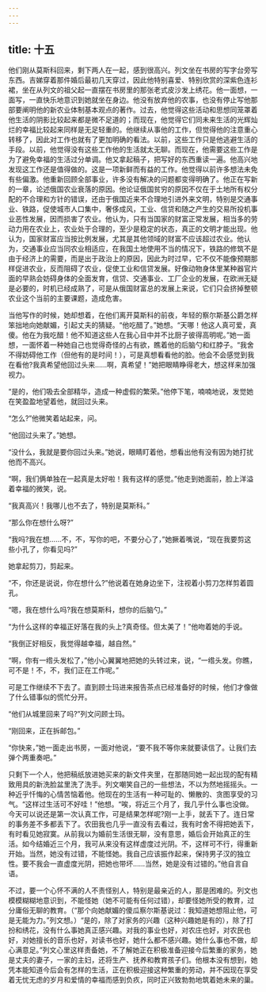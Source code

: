 ```yaml
---
---
---
```

title: 十五
---




他们刚从莫斯科回来，剩下两人在一起，感到很高兴。列文坐在书房的写字台旁写东西。吉娣穿着那件婚后最初几天穿过，因此他特别喜爱、特别欣赏的深紫色连衫裙，坐在从列文的祖父起一直摆在书房里的那张老式皮沙发上绣花。他一面想，一面写，一直快乐地意识到她就坐在身边。他没有放弃他的农事，也没有停止写他那部要阐明他的新农业体制基本观点的著作。过去，他觉得这些活动和思想同笼罩着他生活的阴影比较起来都是微不足道的；而现在，他觉得它们同未来生活的光辉灿烂的幸福比较起来同样是无足轻重的。他继续从事他的工作，但觉得他的注意重心转移了，因此对工作也就有了更加明确的看法。以前，这些工作只是他逃避生活的手段。以前，他觉得没有这些工作他的生活就太无聊。而现在，他需要这些工作是为了避免幸福的生活过分单调。他又拿起稿子，把写好的东西重读一遍。他高兴地发现这工作还是值得做的。这是一项新鲜而有益的工作。他觉得以前许多想法未免有些偏激。他重新回顾全部事业，许多没有解决的问题都变得明确了。他正在写新的一章，论述俄国农业衰落的原因。他论证俄国贫穷的原因不仅在于土地所有权分配的不合理和方针的错误，还由于俄国近来不合理地引进外来文明，特别是交通事业、铁路，促使城市人口集中，奢侈成风，工业、信贷和随之产生的交易所投机事业恶性发展，因而损害了农业。他认为，只有当国家的财富正常发展，相当多的劳动力用在农业上，农业处于合理的，至少是稳定的状态，真正的文明才能出现。他认为，国家财富应当按比例发展，尤其是其他领域的财富不应该超过农业。他认为，交通事业应当同农业相适应，在我国土地使用不当的情况下，铁路的修筑不是由于经济上的需要，而是出于政治上的原因，因此为时过早，它不仅不能像预期那样促进农业，反而阻碍了农业，促使工业和信贷发展。好像动物身体里某种器官片面的早熟会妨碍身体的全面发育，信贷、交通事业、工厂企业的发展，在欧洲无疑是必要的，时机已经成熟了，可是从俄国财富总的发展上来说，它们只会挤掉整顿农业这个当前的主要课题，造成危害。

当他写作的时候，她却想着，在他们离开莫斯科的前夜，年轻的察尔斯基公爵怎样笨拙地向她献媚，引起丈夫的猜疑。“他吃醋了。”她想。“天哪！他这人真可爱，真傻。他在为我吃醋！他不知道这些人在我心目中并不比厨子彼得高明呢。”她一面想，一面怀着一种她自己也觉得奇怪的占有欲，瞧着他的后脑勺和红脖子。“我舍不得妨碍他工作（但他有的是时间！），可是真想看看他的脸。他会不会感觉到我在看他?我真希望他回过头来……啊，真希望！”她把眼睛睁得老大，想这样来加强视力。

“是的，他们吸去全部精华，造成一种虚假的繁荣。”他停下笔，喃喃地说，发觉她在笑盈盈地望着他，就回过头来。

“怎么?”他微笑着站起来，问。

“他回过头来了。”她想。

“没什么，我就是要你回过头来。”她说，眼睛盯着他，想看出他有没有因为她打扰他而不高兴。

“啊，我们俩单独在一起真是太好啦！我有这样的感觉。”他走到她面前，脸上洋溢着幸福的微笑，说。

“我真高兴！我哪儿也不去了，特别是莫斯科。”

“那么你在想什么呀?”

“我吗?我在想……不，不，写你的吧，不要分心了，”她撅着嘴说，“现在我要剪这些小孔了，你看见吗?”

她拿起剪刀，剪起来。

“不，你还是说说，你在想什么?”他说着在她身边坐下，注视着小剪刀怎样剪着圆孔。

“嗯，我在想什么吗?我在想莫斯科，想你的后脑勺。”

“为什么这样的幸福正好落在我的头上?真奇怪。但太美了！”他吻着她的手说。

“我倒正好相反，我觉得越幸福，越自然。”

“啊，你有一绺头发松了，”他小心翼翼地把她的头转过来，说，“一绺头发。你瞧，可不是！不，不，我们正在工作呢。”

可是工作继续不下去了。直到顾士玛进来报告茶点已经准备好的时候，他们才像做了什么错事似的慌忙分开。

“他们从城里回来了吗?”列文问顾士玛。

“刚回来，正在拆邮包。”

“你快来，”她一面走出书房，一面对他说，“要不我不等你来就要读信了。让我们去弹个两重奏吧。”

只剩下一个人，他把稿纸放进她买来的新文件夹里，在那随同她一起出现的配有精致用具的新洗脸盆里洗了洗手。列文嘲笑自己的一些想法，不以为然地摇摇头。一种近乎忏悔的心情苦恼着他。他现在的生活有一种可耻的、懒散的、贪图享受的习气。“这样过生活可不好哇！”他想。“唉，将近三个月了，我几乎什么事也没做。今天可以说还是第一次认真工作，可是结果怎样呢?刚一上手，就丢下了。连日常的事务差不多都丢下了。农田我也几乎一直没有去看过，我有时舍不得把她丢下，有时看见她寂寞。从前我以为婚前生活很无聊，没有意思，婚后会开始真正的生活。如今结婚近三个月，我可从来没有这样虚度过光阴。不，这样可不行，得重新开始。当然，她没有过错，不能怪她。我自己应该振作起来，保持男子汉的独立性。要不我会一直虚度光阴，把她也带坏……当然，她是没有过错的。”他自言自语。

不过，要一个心怀不满的人不责怪别人，特别是最亲近的人，那是困难的。列文也模模糊糊地意识到，不能怪她（她不可能有任何过错），却要怪她所受的教育，过分庸俗无聊的教育。（“那个向她献媚的傻瓜察尔斯基说过：我知道她想阻止他，可是无能为力。”列文想。）“是的，除了对家务的兴趣（这种兴趣她是有的），除了打扮和绣花，没有什么事她真正感兴趣。对我的事业也好，对农庄也好，对农民也好，对她擅长的音乐也好，对读书也好，她什么都不感兴趣。她什么事也不做，却心满意足。”列文心里这样责备她，不了解她正在积极准备迎接今后繁重的家务，她是丈夫的妻子，一家的主妇，还将生产、抚养和教育孩子们。他根本没有想到，她凭本能知道今后会有怎样的生活，正在积极迎接这种繁重的劳动，并不因现在享受着无忧无虑的岁月和爱情的幸福而感到负疚，同时正兴致勃勃地筑着她未来的巢。
